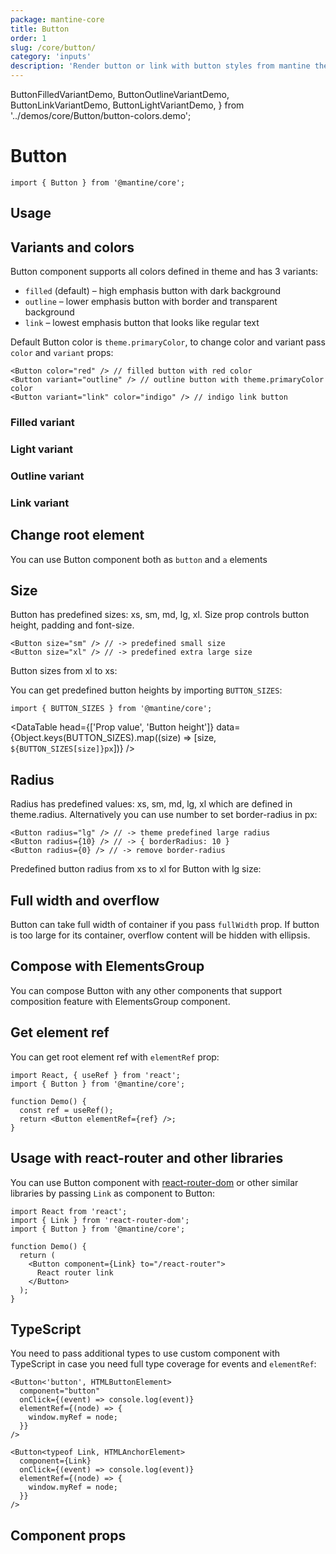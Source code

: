 ```yaml
---
package: mantine-core
title: Button
order: 1
slug: /core/button/
category: 'inputs'
description: 'Render button or link with button styles from mantine theme'
---
```


  ButtonFilledVariantDemo,
  ButtonOutlineVariantDemo,
  ButtonLinkVariantDemo,
  ButtonLightVariantDemo,
} from '../demos/core/Button/button-colors.demo';

# Button

<PageHeader
  source="mantine-core/src/Button/Button.tsx"
  docs="core/Button.mdx"
  package="@mantine/core"
/>

```tsx
import { Button } from '@mantine/core';
```

## Usage

<ButtonConfigurator />

<ButtonComponentsDemo />

## Variants and colors

Button component supports all colors defined in <GatsbyLink to="/pages/theming/">theme</GatsbyLink> and has 3 variants:

- `filled` (default) – high emphasis button with dark background
- `outline` – lower emphasis button with border and transparent background
- `link` – lowest emphasis button that looks like regular text

Default Button color is `theme.primaryColor`, to change color and variant pass `color` and `variant` props:

```tsx
<Button color="red" /> // filled button with red color
<Button variant="outline" /> // outline button with theme.primaryColor color
<Button variant="link" color="indigo" /> // indigo link button
```

### Filled variant

<ButtonFilledVariantDemo />

### Light variant

<ButtonLightVariantDemo />

### Outline variant

<ButtonOutlineVariantDemo />

### Link variant

<ButtonLinkVariantDemo />

## Change root element

You can use Button component both as `button` and `a` elements

## Size

Button has predefined sizes: xs, sm, md, lg, xl.
Size prop controls button height, padding and font-size.

```tsx
<Button size="sm" /> // -> predefined small size
<Button size="xl" /> // -> predefined extra large size
```

Button sizes from xl to xs:

<ButtonSizesDemo />

You can get predefined button heights by importing `BUTTON_SIZES`:

```tsx
import { BUTTON_SIZES } from '@mantine/core';
```

<DataTable
  head={['Prop value', 'Button height']}
  data={Object.keys(BUTTON_SIZES).map((size) => [size, `${BUTTON_SIZES[size]}px`])}
/>

## Radius

Radius has predefined values: xs, sm, md, lg, xl which are defined in <GatsbyLink to="/pages/theming/">theme.radius</GatsbyLink>.
Alternatively you can use number to set border-radius in px:

```tsx
<Button radius="lg" /> // -> theme predefined large radius
<Button radius={10} /> // -> { borderRadius: 10 }
<Button radius={0} /> // -> remove border-radius
```

Predefined button radius from xs to xl for Button with lg size:

<ButtonRadiusDemo />

## Full width and overflow

Button can take full width of container if you pass `fullWidth` prop.
If button is too large for its container, overflow content will be hidden with ellipsis.

<ButtonFullWidthDemo />

## Compose with ElementsGroup

You can compose Button with any other components that support composition feature with <GatsbyLink to="/core/elements-group">ElementsGroup</GatsbyLink> component.

<ElementsGroupConfigurator />

## Get element ref

You can get root element ref with `elementRef` prop:

```tsx
import React, { useRef } from 'react';
import { Button } from '@mantine/core';

function Demo() {
  const ref = useRef();
  return <Button elementRef={ref} />;
}
```

## Usage with react-router and other libraries

You can use Button component with [react-router-dom](https://reactrouter.com/web/guides/quick-start)
or other similar libraries by passing `Link` as component to Button:

```tsx
import React from 'react';
import { Link } from 'react-router-dom';
import { Button } from '@mantine/core';

function Demo() {
  return (
    <Button component={Link} to="/react-router">
      React router link
    </Button>
  );
}
```

## TypeScript

You need to pass additional types to use custom component with TypeScript
in case you need full type coverage for events and `elementRef`:

```tsx
<Button<'button', HTMLButtonElement>
  component="button"
  onClick={(event) => console.log(event)}
  elementRef={(node) => {
    window.myRef = node;
  }}
/>

<Button<typeof Link, HTMLAnchorElement>
  component={Link}
  onClick={(event) => console.log(event)}
  elementRef={(node) => {
    window.myRef = node;
  }}
/>
```

## Component props

<PropsTable component="Button" />
